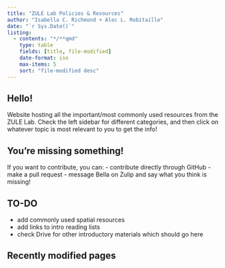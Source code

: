 ```yaml
---
title: "ZULE Lab Policies & Resources"
author: "Isabella C. Richmond + Alec L. Robitaille"
date: "`r Sys.Date()`"
listing:
  - contents: "*/**qmd"
    type: table
    fields: [title, file-modified]
    date-format: iso
    max-items: 5
    sort: "file-modified desc"
---
```


## Hello! 
Website hosting all the important/most commonly used resources from the ZULE Lab. Check the left sidebar for different categories, and then click on whatever topic is most relevant to you to get the info! 


## You're missing something! 
If you want to contribute, you can: 
- contribute directly through GitHub
- make a pull request 
- message Bella on Zulip and say what you think is missing! 


## TO-DO 
- add commonly used spatial resources
- add links to intro reading lists 
- check Drive for other introductory materials which should go here

## Recently modified pages

